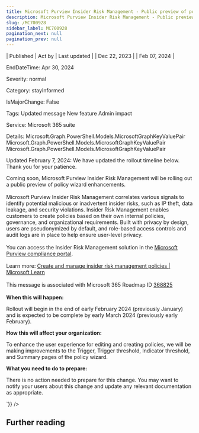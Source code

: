 ```yaml
---
title: Microsoft Purview Insider Risk Management - Public preview of policy wizard enhancements
description: Microsoft Purview Insider Risk Management - Public preview of policy wizard enhancements
slug: /MC700928
sidebar_label: MC700928
pagination_next: null
pagination_prev: null
---
```



| Published | Act by | Last updated |
| Dec 22, 2023 |  | Feb 07, 2024 |

EndDateTime: Apr 30, 2024

Severity: normal

Category: stayInformed

IsMajorChange: False

Tags: Updated message New feature Admin impact

Service: Microsoft 365 suite

Details: Microsoft.Graph.PowerShell.Models.MicrosoftGraphKeyValuePair Microsoft.Graph.PowerShell.Models.MicrosoftGraphKeyValuePair Microsoft.Graph.PowerShell.Models.MicrosoftGraphKeyValuePair

<div dangerouslySetInnerHTML={{__html:`
<p style="">Updated February 7, 2024: We have updated the rollout timeline below. Thank you for your patience.</p><p style="">Coming soon, Microsoft Purview Insider Risk Management will be rolling out a public preview of policy wizard enhancements.</p><p style="font-size: larger;"><span style="font-size: 14px;">Microsoft Purview Insider Risk Management correlates various signals to identify potential malicious or inadvertent insider risks, such as IP theft, data leakage, and security violations. Insider Risk Management enables customers to create policies based on their own internal policies, governance, and organizational requirements. Built with privacy by design, users are pseudonymized by default, and role-based access controls and audit logs are in place to help ensure user-level privacy.</span></p><p style="font-size: larger;"><span style="font-size: 14px;">You can access the Insider Risk Management solution in the <a href="https://purview.microsoft.com/compliance" target="_blank">Microsoft Purview compliance portal</a>.&nbsp;</span></p><p style="font-size: larger;"><span style="font-size: 14px;">Learn more: <a href="https://learn.microsoft.com/purview/insider-risk-management-policies" target="_blank">Create and manage insider risk management policies | Microsoft Learn</a>&nbsp;</span></p><p style="font-size: larger;"><span style="font-size: 14px;">This message is associated with Microsoft 365 Roadmap ID </span><span style="font-size: 14px;"><a href="https://www.microsoft.com/microsoft-365/roadmap?filters=&amp;searchterms=368825%2C" target="_blank" style="">368825</a></span><br></p>
<p><b>When this will happen:</b></p>

<p>Rollout will begin in the end of early February 2024 (previously January) and is expected to be complete by early March 2024 (previously early February).&nbsp;</p>

<p><b>How this will affect your organization:</b></p>

<p>To enhance the user experience for editing and creating policies, we will be making improvements to the Trigger, Trigger threshold, Indicator threshold, and Summary pages of the policy wizard.</p>
<p><b>What you need to do to prepare:</b></p><p>There is no action needed to prepare for this change. You may want to notify your users about this change and update any relevant documentation as appropriate.</p>
`}} />

## Further reading
